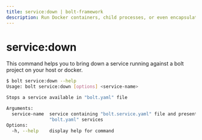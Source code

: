 ```yaml
---
title: service:down | bolt-framework
description: Run Docker containers, child processes, or even encapsulate your entire project within a VM, all under one unified API.
---
```



<Meta title="API Reference/CLI Reference/service:down" />

# service:down

This command helps you to bring down a service running against a bolt project on your host or docker.

```bash
$ bolt service:down --help
Usage: bolt service:down [options] <service-name>

Stops a service available in "bolt.yaml" file

Arguments:
  service-name  service containing "bolt.service.yaml" file and present in
                "bolt.yaml" services
Options:
  -h, --help    display help for command
```
